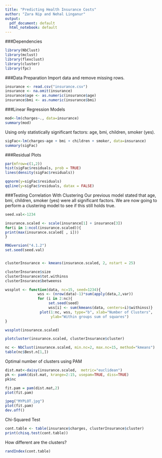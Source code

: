 ```yaml
---
title: "Predicting Health Insurance Costs"
author: "Zara Nip and Nehal Linganur"
output:
  pdf_document: default
  html_notebook: default
---
```


###Dependencies
```r
library(NbClust)
library(mclust)
library(flexclust)
library(cluster)
library(fpc)
```

###Data Preparation
Import data and remove missing rows.
```r
insurance <- read.csv("insurance.csv")
insurance <- na.omit(insurance)
insurance$age <- as.numeric(insurance$age)
insurance$bmi <- as.numeric(insurance$bmi)

```

###Linear Regression Models

```r
mod<-lm(charges~., data=insurance)
summary(mod)
```
Using only statistically significant factors: age, bmi, children, smoker (yes).
```r
sigFac<-lm(charges~age + bmi + children + smoker, data=insurance)
summary(sigFac)
```
###Residual Plots
```r
par(mfrow=c(1,2))
hist(sigFac$residuals, prob = TRUE)
lines(density(sigFac$residuals))

qqnorm(y=sigFac$residuals)
qqline(y=sigFac$residuals, datax = FALSE)
```
###Testing Correlation With Clustering
Our previous model stated that age, bmi, children, smoker (yes) were all significant factors. We are now going to perform a clustering model to see if this still holds true.

```r
seed.val<-1234

insurance.scaled <- scale(insurance[1] + insurance[3]) 
for(i in 1:ncol(insurance.scaled)){
print(max(insurance.scaled[ , i]))
}

```
```r
RNGversion("4.1.2")
set.seed(seed.val)


clusterInsurance <- kmeans(insurance.scaled, 2, nstart = 25)
```

```r
clusterInsurance$size
clusterInsurance$tot.withinss
clusterInsurance$betweenss
```

```r
wssplot <- function(data, nc=15, seed=1234){
               wss <- (nrow(data)-1)*sum(apply(data,2,var))
               for (i in 2:nc){
                    set.seed(seed)
                    wss[i] <- sum(kmeans(data, centers=i)$withinss)}
                plot(1:nc, wss, type="b", xlab="Number of Clusters",
                     ylab="Within groups sum of squares")
}

wssplot(insurance.scaled)
```

```r
plotcluster(insurance.scaled, clusterInsurance$cluster)
```
```r
nc <- NbClust(insurance.scaled, min.nc=2, max.nc=15, method="kmeans")
table(nc$Best.n[1,])
```
Optimal number of clusters using PAM
```r
dist.mat<-daisy(insurance.scaled,  metric="euclidean")
pk <- pamk(dist.mat, krange=2:15, usepam=TRUE, diss=TRUE)
pk$nc
```

```r
fit.pam = pam(dist.mat,2)
plot(fit.pam)

jpeg("MYPLOT.jpg")
plot(fit.pam)
dev.off()
```
Chi-Squared Test
```r
cont.table <- table(insurance$charges, clusterInsurance$cluster)
print(chisq.test(cont.table))
```
How different are the clusters?
```r
randIndex(cont.table)

```

